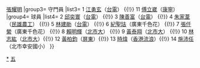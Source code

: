 {{Navbox
| name  = 2016年亞足聯五人制足球錦標賽中華台北五人制足球代表隊
|title =  [[2016年亞足聯五人制足球錦標賽|<font color="white">2016年亞足聯五人制足球錦標賽</font>]][[中華台北五人制足球代表隊|<font color="white">中華台北五人制足球代表隊</font>]]
| titlestyle = background:navy; color:red;
| groupstyle = background:navy; color:#FFFFFF;
|group1=總教練
|list1= [[陳永盛]]（[[臺北市立大學天母校區|北市大]]）
|group2=教練
|list2= [[何國禎]]{{!}} [[張耀明]]
|group3= 守門員
|list3= 1 [[江勇玄]]（[[台電足球隊|台電]]） {{!}} 11 [[傅立崴]]（[[康寧大學|康寧]]）
|group4= 球員
|list4= 2 [[邱奕寰]]（[[台電足球隊|台電]]） {{!}} 3 [[陳善富]]（[[台電足球隊|台電]]） {{!}} 4 [[朱家葦]]（[[國立民雄農工|民雄農工]]） {{!}} 5 [[林建勛]]（[[台電足球隊|台電]]） {{!}} 6 [[紀聖珐]]（廣東千色花）  {{!}} 7 [[張仟縈]]（廣東千色花）  {{!}} 8 [[賴明輝]]（[[臺北市立大學天母校區|北市大]]）   {{!}} 9 [[黃泰翔]]（[[臺北市立大學天母校區|北市大]]）   {{!}} 10 [[林志紘]]（[[臺北市立大學天母校區|北市大]]）{{!}} 12 [[黃柏鈞]]（[[國立屏東大學|屏東]]）{{!}} 13 [[時煒]]（[[香港流浪足球會|香港流浪]]）{{!}} 14 [[施沛任]]（北市幸安國小） 
}}<noinclude>
[[Category:中華台北五人制足球代表隊|*]]
[[Category:中華台北足球代表隊導航模板|五]]
</noinclude>